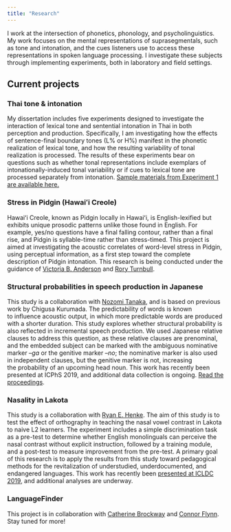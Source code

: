 ```yaml
---
title: "Research"
---
```


I work at the intersection of phonetics, phonology, and psycholinguistics. My work focuses on the mental representations of suprasegmentals, such as tone and intonation, and the cues listeners use to access these representations in spoken language processing. I investigate these subjects through implementing experiments, both in laboratory and field settings.

## Current projects

### Thai tone & intonation

My dissertation includes five experiments designed to investigate the interaction of lexical tone and sentential intonation in Thai in both perception and production. Specifically, I am investigating how the effects of sentence-final boundary tones (L% or H%) manifest in the phonetic realization of lexical tone, and how the resulting variability of tonal realization is processed. The results of these experiments bear on questions such as whether tonal representations include exemplars of intonationally-induced tonal variability or if cues to lexical tone are processed separately from intonation. [Sample materials from Experiment 1 are available here.](https://ambercamp.com/research/thai-tone-intonation/)

### Stress in Pidgin (Hawaiʻi Creole)

Hawaiʻi Creole, known as Pidgin locally in Hawaiʻi, is English-lexified but exhibits unique prosodic patterns unlike those found in English. For example, yes/no questions have a final falling contour, rather than a final rise, and Pidgin is syllable-time rather than stress-timed. This project is aimed at investigating the acoustic correlates of word-level stress in Pidgin, using perceptual information, as a first step toward the complete description of Pidgin intonation. This research is being conducted under the guidance of [Victoria B. Anderson](http://www2.hawaii.edu/~vanderso/) and [Rory Turnbull](https://roryturnbull.github.io).

### Structural probabilities in speech production in Japanese

This study is a collaboration with [Nozomi Tanaka](https://nozomitanaka.com/), and is based on previous work by Chigusa Kurumada. The predictability of words is known to influence acoustic output, in which more predictable words are produced with a shorter duration. This study explores whether structural probability is also reflected in incremental speech production. We used Japanese relative clauses to address this question, as these relative clauses are prenominal, and the embedded subject can be marked with the ambiguous nominative marker –*ga* or the genitive marker –*no*; the nominative marker is also used in independent clauses, but the genitive marker is not, increasing the probability of an upcoming head noun. This work has recently been presented at ICPhS 2019, and additional data collection is ongoing. [Read the proceedings](https://ambercamp.com/wp-content/uploads/2019/10/icphs0967.pdf "icphs0967").

### Nasality in Lakota

This study is a collaboration with [Ryan E. Henke](https://ryanhenke.com). The aim of this study is to test the effect of orthography in teaching the nasal vowel contrast in Lakota to naive L2 learners. The experiment includes a simple discrimination task as a pre-test to determine whether English monolinguals can perceive the nasal contrast without explicit instruction, followed by a training module, and a post-test to measure improvement from the pre-test. A primary goal of this research is to apply the results from this study toward pedagogical methods for the revitalization of understudied, underdocumented, and endangered languages. This work has recently been [presented at ICLDC 2019](https://scholarspace.manoa.hawaii.edu/handle/10125/44813), and additional analyses are underway. 

### LanguageFinder

This project is in collaboration with [Catherine Brockway](https://geoling.github.io) and [Connor Flynn](https://connorflynn.github.io). Stay tuned for more!

